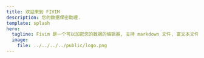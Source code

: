 ```yaml
---
title: 欢迎来到 FIVIM
description: 您的数据保密助理.
template: splash
hero:
  tagline: Fivim 是一个可以加密您的数据的编辑器, 支持 markdown 文件, 富文本文件, 源代码文件, pdf 文件, 图片文件等.
  image:
    file: ../../../../public/logo.png
---
```



<CardGrid>
  <LinkCard
    title="快速开始"
    href={siteAndBase.base + "/zh-cn/getting-started"}
  />
  <LinkCard title="标签和链接" href={siteAndBase.base + "/zh-cn/tags"} />
  <LinkCard title="主题" href={siteAndBase.base + "/zh-cn/themes"} />
  <LinkCard title="常见问题" href={siteAndBase.base + "/zh-cn/faq/faq"} />
  <LinkCard title="开发" href={siteAndBase.base + "/zh-cn/develop/build"} />
  <LinkCard
    title="Exsied(编辑器)"
    href={siteAndBase.base + "/zh-cn/exsied/about"}
  />
</CardGrid>
